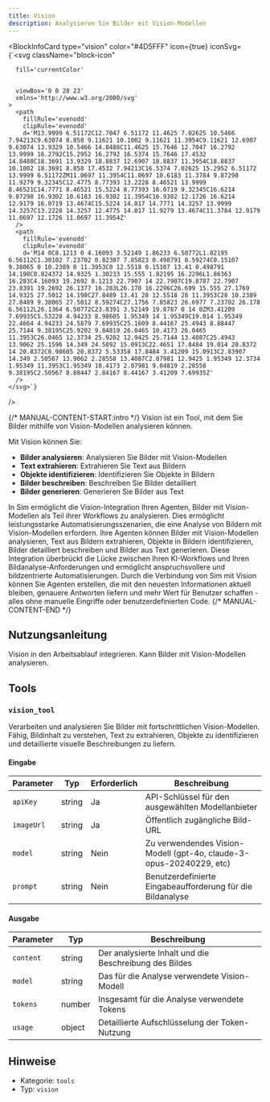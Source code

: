 ```yaml
---
title: Vision
description: Analysieren Sie Bilder mit Vision-Modellen
---
```



<BlockInfoCard 
  type="vision"
  color="#4D5FFF"
  icon={true}
  iconSvg={`<svg className="block-icon"
      
      fill='currentColor'
      
      
      viewBox='0 0 28 23'
      xmlns='http://www.w3.org/2000/svg'
    >
      <path
        fillRule='evenodd'
        clipRule='evenodd'
        d='M13.9999 6.51172C12.7047 6.51172 11.4625 7.02625 10.5466 7.94213C9.63074 8.858 9.11621 10.1002 9.11621 11.3954C9.11621 12.6907 9.63074 13.9329 10.5466 14.8488C11.4625 15.7646 12.7047 16.2792 13.9999 16.2792C15.2952 16.2792 16.5374 15.7646 17.4532 14.8488C18.3691 13.9329 18.8837 12.6907 18.8837 11.3954C18.8837 10.1002 18.3691 8.858 17.4532 7.94213C16.5374 7.02625 15.2952 6.51172 13.9999 6.51172ZM11.0697 11.3954C11.0697 10.6183 11.3784 9.87298 11.9279 9.32345C12.4775 8.77393 13.2228 8.46521 13.9999 8.46521C14.7771 8.46521 15.5224 8.77393 16.0719 9.32345C16.6214 9.87298 16.9302 10.6183 16.9302 11.3954C16.9302 12.1726 16.6214 12.9179 16.0719 13.4674C15.5224 14.017 14.7771 14.3257 13.9999 14.3257C13.2228 14.3257 12.4775 14.017 11.9279 13.4674C11.3784 12.9179 11.0697 12.1726 11.0697 11.3954Z'
      />
      <path
        fillRule='evenodd'
        clipRule='evenodd'
        d='M14 0C8.1213 0 4.16093 3.52149 1.86233 6.50772L1.82195 6.56112C1.30102 7.23702 0.82307 7.85823 0.498791 8.59274C0.15107 9.38065 0 10.2389 0 11.3953C0 12.5518 0.15107 13.41 0.498791 14.198C0.824372 14.9325 1.30233 15.555 1.82195 16.2296L1.86363 16.283C4.16093 19.2692 8.1213 22.7907 14 22.7907C19.8787 22.7907 23.8391 19.2692 26.1377 16.283L26.178 16.2296C26.699 15.555 27.1769 14.9325 27.5012 14.198C27.8489 13.41 28 12.5518 28 11.3953C28 10.2389 27.8489 9.38065 27.5012 8.59274C27.1756 7.85823 26.6977 7.23702 26.178 6.56112L26.1364 6.50772C23.8391 3.52149 19.8787 0 14 0ZM3.41209 7.69935C5.53228 4.94233 8.98605 1.95349 14 1.95349C19.014 1.95349 22.4664 4.94233 24.5879 7.69935C25.1609 8.44167 25.4943 8.88447 25.7144 9.38195C25.9202 9.84819 26.0465 10.4173 26.0465 11.3953C26.0465 12.3734 25.9202 12.9425 25.7144 13.4087C25.4943 13.9062 25.1596 14.349 24.5892 15.0913C22.4651 17.8484 19.014 20.8372 14 20.8372C8.98605 20.8372 5.53358 17.8484 3.41209 15.0913C2.83907 14.349 2.50567 13.9062 2.28558 13.4087C2.07981 12.9425 1.95349 12.3734 1.95349 11.3953C1.95349 10.4173 2.07981 9.84819 2.28558 9.38195C2.50567 8.88447 2.84167 8.44167 3.41209 7.69935Z'
      />
    </svg>`}
/>

{/* MANUAL-CONTENT-START:intro */}
Vision ist ein Tool, mit dem Sie Bilder mithilfe von Vision-Modellen analysieren können.

Mit Vision können Sie:

- **Bilder analysieren**: Analysieren Sie Bilder mit Vision-Modellen
- **Text extrahieren**: Extrahieren Sie Text aus Bildern
- **Objekte identifizieren**: Identifizieren Sie Objekte in Bildern
- **Bilder beschreiben**: Beschreiben Sie Bilder detailliert
- **Bilder generieren**: Generieren Sie Bilder aus Text

In Sim ermöglicht die Vision-Integration Ihren Agenten, Bilder mit Vision-Modellen als Teil ihrer Workflows zu analysieren. Dies ermöglicht leistungsstarke Automatisierungsszenarien, die eine Analyse von Bildern mit Vision-Modellen erfordern. Ihre Agenten können Bilder mit Vision-Modellen analysieren, Text aus Bildern extrahieren, Objekte in Bildern identifizieren, Bilder detailliert beschreiben und Bilder aus Text generieren. Diese Integration überbrückt die Lücke zwischen Ihren KI-Workflows und Ihren Bildanalyse-Anforderungen und ermöglicht anspruchsvollere und bildzentrierte Automatisierungen. Durch die Verbindung von Sim mit Vision können Sie Agenten erstellen, die mit den neuesten Informationen aktuell bleiben, genauere Antworten liefern und mehr Wert für Benutzer schaffen - alles ohne manuelle Eingriffe oder benutzerdefinierten Code.
{/* MANUAL-CONTENT-END */}

## Nutzungsanleitung

Vision in den Arbeitsablauf integrieren. Kann Bilder mit Vision-Modellen analysieren.

## Tools

### `vision_tool`

Verarbeiten und analysieren Sie Bilder mit fortschrittlichen Vision-Modellen. Fähig, Bildinhalt zu verstehen, Text zu extrahieren, Objekte zu identifizieren und detaillierte visuelle Beschreibungen zu liefern.

#### Eingabe

| Parameter | Typ | Erforderlich | Beschreibung |
| --------- | ---- | -------- | ----------- |
| `apiKey` | string | Ja | API-Schlüssel für den ausgewählten Modellanbieter |
| `imageUrl` | string | Ja | Öffentlich zugängliche Bild-URL |
| `model` | string | Nein | Zu verwendendes Vision-Modell \(gpt-4o, claude-3-opus-20240229, etc\) |
| `prompt` | string | Nein | Benutzerdefinierte Eingabeaufforderung für die Bildanalyse |

#### Ausgabe

| Parameter | Typ | Beschreibung |
| --------- | ---- | ----------- |
| `content` | string | Der analysierte Inhalt und die Beschreibung des Bildes |
| `model` | string | Das für die Analyse verwendete Vision-Modell |
| `tokens` | number | Insgesamt für die Analyse verwendete Tokens |
| `usage` | object | Detaillierte Aufschlüsselung der Token-Nutzung |

## Hinweise

- Kategorie: `tools`
- Typ: `vision`
